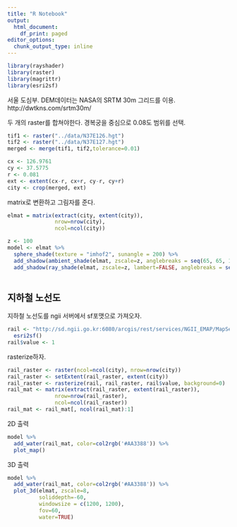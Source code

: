 ```yaml
---
title: "R Notebook"
output:
  html_document:
    df_print: paged
editor_options:
  chunk_output_type: inline
---
```



```r
library(rayshader)
library(raster)
library(magrittr)
library(esri2sf)
```


서울 도심부. DEM데이터는 NASA의 SRTM 30m 그리드를 이용. 
http://dwtkns.com/srtm30m/

두 개의 raster를 합쳐야한다.
경복궁을 중심으로 0.08도 범위를 선택.


```r
tif1 <- raster("../data/N37E126.hgt")
tif2 <- raster("../data/N37E127.hgt")
merged <- merge(tif1, tif2,tolerance=0.01)

cx <- 126.9761
cy <- 37.5775
r <- 0.081
ext <- extent(cx-r, cx+r, cy-r, cy+r)
city <- crop(merged, ext) 
```

matrix로 변환하고 그림자를 준다.

```r
elmat = matrix(extract(city, extent(city)),
               nrow=nrow(city),
               ncol=ncol(city))

z <- 100
model <- elmat %>%
  sphere_shade(texture = "imhof2", sunangle = 200) %>%
  add_shadow(ambient_shade(elmat, zscale=z, anglebreaks = seq(65, 65, 1))) %>%
  add_shadow(ray_shade(elmat, zscale=z, lambert=FALSE, anglebreaks = seq(65, 65, 1))) 
  
```


## 지하철 노선도

지하철 노선도를 ngii 서버에서 sf포맷으로 가져오자.

```r
rail <- "http://sd.ngii.go.kr:6080/arcgis/rest/services/NGII_EMAP/MapServer/502" %>%
  esri2sf()
rail$value <- 1
```

rasterize하자.

```r
rail_raster <- raster(ncol=ncol(city), nrow=nrow(city))
rail_raster <- setExtent(rail_raster, extent(city))
rail_raster <- rasterize(rail, rail_raster, rail$value, background=0)
rail_mat <- matrix(extract(rail_raster, extent(rail_raster)),
               nrow=nrow(rail_raster),
               ncol=ncol(rail_raster))
rail_mat <- rail_mat[, ncol(rail_mat):1]
```

2D 출력 

```r
model %>%
  add_water(rail_mat, color=col2rgb('#AA3388')) %>%
  plot_map()
```


3D 출력

```r
model %>%  
  add_water(rail_mat, color=col2rgb('#AA3388')) %>%
  plot_3d(elmat, zscale=8, 
          soliddepth=-60, 
          windowsize = c(1200, 1200), 
          fov=60, 
          water=TRUE)
```


